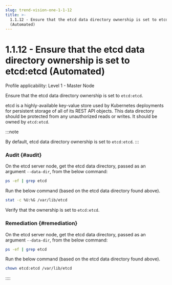 ```yaml
---
slug: trend-vision-one-1-1-12
title: >-
  1.1.12 - Ensure that the etcd data directory ownership is set to etcd:etcd
  (Automated)
---
```

# 1.1.12 - Ensure that the etcd data directory ownership is set to etcd:etcd (Automated)

Profile applicability: Level 1 - Master Node

Ensure that the etcd data directory ownership is set to `etcd:etcd`.

etcd is a highly-available key-value store used by Kubernetes deployments for persistent storage of all of its REST API objects. This data directory should be protected from any unauthorized reads or writes. It should be owned by `etcd:etcd`.

:::note

By default, etcd data directory ownership is set to `etcd:etcd`.
:::

### Audit {#audit}

On the etcd server node, get the etcd data directory, passed as an argument `--data-dir`, from the below command:

```bash
ps -ef | grep etcd
```

Run the below command (based on the etcd data directory found above).

```bash
stat -c %U:%G /var/lib/etcd
```

Verify that the ownership is set to `etcd:etcd`.

### Remediation {#remediation}

On the etcd server node, get the etcd data directory, passed as an argument `--data-dir`, from the below command:

```bash
ps -ef | grep etcd
```

Run the below command (based on the etcd data directory found above).

```bash
chown etcd:etcd /var/lib/etcd
```
::::
